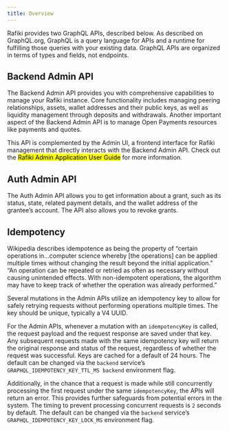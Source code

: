 ```yaml
---
title: Overview
---
```



Rafiki provides two GraphQL APIs, described below. As described on <LinkOut href="https://graphql.org/">GraphQL.org</LinkOut>, GraphQL is a query language for APIs and a runtime for fulfilling those queries with your existing data. GraphQL APIs are organized in terms of types and fields, not endpoints.

## Backend Admin API

The Backend Admin API provides you with comprehensive capabilities to manage your Rafiki instance. Core functionality includes managing peering relationships, assets, wallet addresses and their public keys, as well as liquidity management through deposits and withdrawals. Another important aspect of the Backend Admin API is to manage Open Payments resources like payments and quotes.

This API is complemented by the Admin UI, a frontend interface for Rafiki management that directly interacts with the Backend Admin API. Check out the <mark>Rafiki Admin Application User Guide</mark> for more information.

## Auth Admin API

The Auth Admin API allows you to get information about a grant, such as its status, state, related payment details, and the wallet address of the grantee’s account. The API also allows you to revoke grants.

## Idempotency

Wikipedia describes <LinkOut href="https://en.wikipedia.org/wiki/Idempotence">idempotence</LinkOut> as being the property of “certain operations in…computer science whereby [the operations] can be applied multiple times without changing the result beyond the initial application.” “An operation can be repeated or retried as often as necessary without causing unintended effects. With non-idempotent operations, the algorithm may have to keep track of whether the operation was already performed.”

Several mutations in the Admin APIs utilize an idempotency key to allow for safely retrying requests without performing operations multiple times. The key should be unique, typically a V4 UUID.

For the Admin APIs, whenever a mutation with an `idempotencyKey` is called, the request payload and the request response are saved under that key. Any subsequent requests made with the same idempotency key will return the original response and status of the request, regardless of whether the request was successful. Keys are cached for a default of 24 hours. The default can be changed via the `backend` service’s `GRAPHQL_IDEMPOTENCY_KEY_TTL_MS backend` environment flag.

Additionally, in the chance that a request is made while still concurrently processing the first request under the same `idempotencyKey`, the APIs will return an error. This provides further safeguards from potential errors in the system. The timing to prevent processing concurrent requests is `2` seconds by default. The default can be changed via the `backend` service’s `GRAPHQL_IDEMPOTENCY_KEY_LOCK_MS` environment flag.
